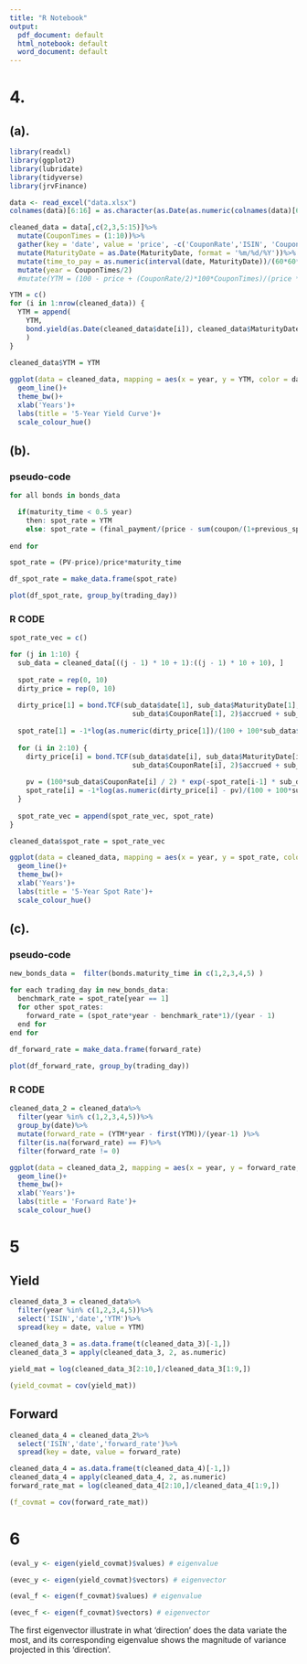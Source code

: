 ---
title: "R Notebook"
output:
  pdf_document: default
  html_notebook: default
  word_document: default
---

# 4.

## (a).

```{r message=FALSE, warning=FALSE}
library(readxl)
library(ggplot2)
library(lubridate)
library(tidyverse)
library(jrvFinance)
```

```{r}
data <- read_excel("data.xlsx")
colnames(data)[6:16] = as.character(as.Date(as.numeric(colnames(data)[6:16]), origin = "1900-01-01"))
```

```{r}
cleaned_data = data[,c(2,3,5:15)]%>%
  mutate(CouponTimes = (1:10))%>%
  gather(key = 'date', value = 'price', -c('CouponRate','ISIN', 'CouponTimes','MaturityDate'))%>%
  mutate(MaturityDate = as.Date(MaturityDate, format = '%m/%d/%Y'))%>%
  mutate(time_to_pay = as.numeric(interval(date, MaturityDate))/(60*60*24)/365)%>%
  mutate(year = CouponTimes/2)
  #mutate(YTM = (100 - price + (CouponRate/2)*100*CouponTimes)/(price * time_to_pay))

YTM = c()
for (i in 1:nrow(cleaned_data)) {
  YTM = append(
    YTM,
    bond.yield(as.Date(cleaned_data$date[i]), cleaned_data$MaturityDate[i], cleaned_data$CouponRate[i], price = cleaned_data$price[i] ,freq = 2)
    )
}

cleaned_data$YTM = YTM
  
ggplot(data = cleaned_data, mapping = aes(x = year, y = YTM, color = date))+
  geom_line()+
  theme_bw()+
  xlab('Years')+
  labs(title = '5-Year Yield Curve')+
  scale_colour_hue()
```

## (b).
### pseudo-code
```{r eval=FALSE}
for all bonds in bonds_data

  if(maturity_time < 0.5 year)
    then: spot_rate = YTM
    else: spot_rate = (final_payment/(price - sum(coupon/(1+previous_spot_rate)^t)))^(1/T) -1
  
end for

spot_rate = (PV-price)/price*maturity_time

df_spot_rate = make_data.frame(spot_rate)

plot(df_spot_rate, group_by(trading_day))
```

### R CODE
```{r}
spot_rate_vec = c()

for (j in 1:10) {
  sub_data = cleaned_data[((j - 1) * 10 + 1):((j - 1) * 10 + 10), ]
  
  spot_rate = rep(0, 10)
  dirty_price = rep(0, 10)
  
  dirty_price[1] = bond.TCF(sub_data$date[1], sub_data$MaturityDate[1], 
                              sub_data$CouponRate[1], 2)$accrued + sub_data$price[1]
  
  spot_rate[1] = -1*log(as.numeric(dirty_price[1])/(100 + 100*sub_data$CouponRate[1]/2 ))/sub_data$time_to_pay[1]
  
  for (i in 2:10) {
    dirty_price[i] = bond.TCF(sub_data$date[i], sub_data$MaturityDate[i], 
                              sub_data$CouponRate[i], 2)$accrued + sub_data$price[i]
    
    pv = (100*sub_data$CouponRate[i] / 2) * exp(-spot_rate[i-1] * sub_data$time_to_pay[i-1])
    spot_rate[i] = -1*log(as.numeric(dirty_price[i] - pv)/(100 + 100*sub_data$CouponTimes[i]* sub_data$CouponRate[i]/2))/sub_data$time_to_pay[i]
  }
  
  spot_rate_vec = append(spot_rate_vec, spot_rate)
}

cleaned_data$spot_rate = spot_rate_vec

ggplot(data = cleaned_data, mapping = aes(x = year, y = spot_rate, color = date))+
  geom_line()+
  theme_bw()+
  xlab('Years')+
  labs(title = '5-Year Spot Rate')+
  scale_colour_hue()
```

## (c).

### pseudo-code
```{r eval=FALSE}
new_bonds_data =  filter(bonds.maturity_time in c(1,2,3,4,5) )

for each trading_day in new_bonds_data:
  benchmark_rate = spot_rate[year == 1]
  for other spot_rates:
    forward_rate = (spot_rate*year - benchmark_rate*1)/(year - 1)
  end for 
end for

df_forward_rate = make_data.frame(forward_rate)
  
plot(df_forward_rate, group_by(trading_day))
```

### R CODE
```{r}
cleaned_data_2 = cleaned_data%>%
  filter(year %in% c(1,2,3,4,5))%>%
  group_by(date)%>%
  mutate(forward_rate = (YTM*year - first(YTM))/(year-1) )%>%
  filter(is.na(forward_rate) == F)%>%
  filter(forward_rate != 0)

ggplot(data = cleaned_data_2, mapping = aes(x = year, y = forward_rate, color = date))+
  geom_line()+
  theme_bw()+
  xlab('Years')+
  labs(title = 'Forward Rate')+
  scale_colour_hue()
```


# 5

## Yield
```{r}
cleaned_data_3 = cleaned_data%>%
  filter(year %in% c(1,2,3,4,5))%>%
  select('ISIN','date','YTM')%>%
  spread(key = date, value = YTM)
  
cleaned_data_3 = as.data.frame(t(cleaned_data_3)[-1,])
cleaned_data_3 = apply(cleaned_data_3, 2, as.numeric)

yield_mat = log(cleaned_data_3[2:10,]/cleaned_data_3[1:9,])
```

```{r}
(yield_covmat = cov(yield_mat))
```

## Forward
```{r}
cleaned_data_4 = cleaned_data_2%>%
  select('ISIN','date','forward_rate')%>%
  spread(key = date, value = forward_rate)

cleaned_data_4 = as.data.frame(t(cleaned_data_4)[-1,])
cleaned_data_4 = apply(cleaned_data_4, 2, as.numeric)
forward_rate_mat = log(cleaned_data_4[2:10,]/cleaned_data_4[1:9,])
```

```{r}
(f_covmat = cov(forward_rate_mat))
```

# 6

```{r}
(eval_y <- eigen(yield_covmat)$values) # eigenvalue

(evec_y <- eigen(yield_covmat)$vectors) # eigenvector
```

```{r}
(eval_f <- eigen(f_covmat)$values) # eigenvalue

(evec_f <- eigen(f_covmat)$vectors) # eigenvector
```

The first eigenvector illustrate in what 'direction' does the data variate the most, and its corresponding eigenvalue shows the magnitude of variance projected in this 'direction'.

